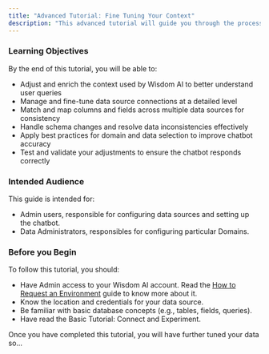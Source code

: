 ```yaml
---
title: "Advanced Tutorial: Fine Tuning Your Context"
description: "This advanced tutorial will guide you through the process of fine-tuning your Wisdom AI data to improve chatbot performance for data analysis. You will learn how to make detailed adjustments to context and data sources, including matching columns and fields to ensure accurate and relevant responses."
---
```


### Learning Objectives

By the end of this tutorial, you will be able to:

- Adjust and enrich the context used by Wisdom AI to better understand user queries
- Manage and fine-tune data source connections at a detailed level
- Match and map columns and fields across multiple data sources for consistency
- Handle schema changes and resolve data inconsistencies effectively
- Apply best practices for domain and data selection to improve chatbot accuracy
- Test and validate your adjustments to ensure the chatbot responds correctly

### Intended Audience

This guide is intended for:

-  Admin users, responsible for configuring data sources and setting up the chatbot. 
- Data Administrators, responsibles for configuring particular Domains.

### Before you Begin

To follow this tutorial, you should:

- Have Admin access to your Wisdom AI account. Read the <u>How to Request an Environment</u> guide to know more about it.
- Know the location and credentials for your data source.
- Be familiar with basic database concepts (e.g., tables, fields, queries).
- Have read the Basic Tutorial: Connect and Experiment.

Once you have completed this tutorial, you will have further tuned your data so...
